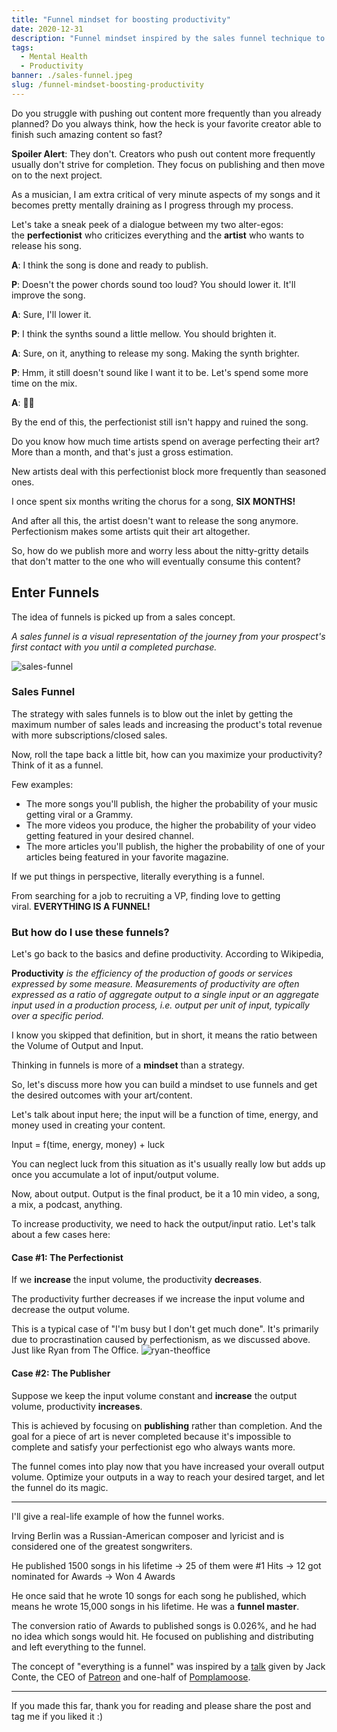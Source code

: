 ```yaml
---
title: "Funnel mindset for boosting productivity"
date: 2020-12-31
description: "Funnel mindset inspired by the sales funnel technique to push out more from your creative outlets"
tags:
  - Mental Health
  - Productivity
banner: ./sales-funnel.jpeg
slug: /funnel-mindset-boosting-productivity
---
```


Do you struggle with pushing out content more frequently than you already planned? Do you always think, how the heck is your favorite creator able to finish such amazing content so fast?

**Spoiler Alert**: They don't. Creators who push out content more frequently usually don't strive for completion. They focus on publishing and then move on to the next project.

As a musician, I am extra critical of very minute aspects of my songs and it becomes pretty mentally draining as I progress through my process.

Let's take a sneak peek of a dialogue between my two alter-egos: the **perfectionist** who criticizes everything and the **artist** who wants to release his song.

**A**: I think the song is done and ready to publish.

**P**: Doesn't the power chords sound too loud? You should lower it. It'll improve the song.

**A**: Sure, I'll lower it.

**P**: I think the synths sound a little mellow. You should brighten it.

**A**: Sure, on it, anything to release my song. Making the synth brighter.

**P**: Hmm, it still doesn't sound like I want it to be. Let's spend some more time on the mix.

**A**: 🤕😓

By the end of this, the perfectionist still isn't happy and ruined the song.

Do you know how much time artists spend on average perfecting their art? More than a month, and that's just a gross estimation.

New artists deal with this perfectionist block more frequently than seasoned ones.

I once spent six months writing the chorus for a song, **SIX MONTHS!**

And after all this, the artist doesn't want to release the song anymore. Perfectionism makes some artists quit their art altogether.

So, how do we publish more and worry less about the nitty-gritty details that don't matter to the one who will eventually consume this content?


## Enter Funnels


The idea of funnels is picked up from a sales concept.

*A sales funnel is a visual representation of the journey from your prospect's first contact with you until a completed purchase.*



<img src="./sales-funnel.jpeg" alt="sales-funnel"/>

### Sales Funnel

The strategy with sales funnels is to blow out the inlet by getting the maximum number of sales leads and increasing the product's total revenue with more subscriptions/closed sales.

Now, roll the tape back a little bit, how can you maximize your productivity? Think of it as a funnel.

Few examples:

-   The more songs you'll publish, the higher the probability of your music getting viral or a Grammy.
-   The more videos you produce, the higher the probability of your video getting featured in your desired channel.
-   The more articles you'll publish, the higher the probability of one of your articles being featured in your favorite magazine.

If we put things in perspective, literally everything is a funnel.

From searching for a job to recruiting a VP, finding love to getting viral. **EVERYTHING IS A FUNNEL!**


### But how do I use these funnels?

Let's go back to the basics and define productivity. According to Wikipedia,

**Productivity** *is the efficiency of the production of goods or services expressed by some measure. Measurements of productivity are often expressed as a ratio of aggregate output to a single input or an aggregate input used in a production process, i.e. output per unit of input, typically over a specific period.*

I know you skipped that definition, but in short, it means the ratio between the Volume of Output and Input.

Thinking in funnels is more of a **mindset** than a strategy.

So, let's discuss more how you can build a mindset to use funnels and get the desired outcomes with your art/content.

Let's talk about input here; the input will be a function of time, energy, and money used in creating your content.

Input = f(time, energy, money) + luck

You can neglect luck from this situation as it's usually really low but adds up once you accumulate a lot of input/output volume.

Now, about output. Output is the final product, be it a 10 min video, a song, a mix, a podcast, anything.

To increase productivity, we need to hack the output/input ratio. Let's talk about a few cases here:

#### **Case #1: The Perfectionist**

If we **increase** the input volume, the productivity **decreases**.

The productivity further decreases if we increase the input volume and decrease the output volume.

This is a typical case of "I'm busy but I don't get much done". It's primarily due to procrastination caused by perfectionism, as we discussed above. Just like Ryan from The Office.
<img src="./ryan-theoffice.jpeg" alt="ryan-theoffice"/>

#### **Case #2: The Publisher**

Suppose we keep the input volume constant and **increase** the output volume, productivity **increases**.

This is achieved by focusing on **publishing** rather than completion. And the goal for a piece of art is never completed because it's impossible to complete and satisfy your perfectionist ego who always wants more.

The funnel comes into play now that you have increased your overall output volume. Optimize your outputs in a way to reach your desired target, and let the funnel do its magic.

---

I'll give a real-life example of how the funnel works.

Irving Berlin was a Russian-American composer and lyricist and is considered one of the greatest songwriters.

He published 1500 songs in his lifetime -> 25 of them were #1 Hits -> 12 got nominated for Awards -> Won 4 Awards

He once said that he wrote 10 songs for each song he published, which means he wrote 15,000 songs in his lifetime. He was a **funnel master**.

The conversion ratio of Awards to published songs is 0.026%, and he had no idea which songs would hit. He focused on publishing and distributing and left everything to the funnel.

The concept of "everything is a funnel" was inspired by a [talk](https://www.youtube.com/watch?utm_campaign=Perpetual%20Braindump&utm_medium=email&utm_source=Revue%20newsletter&v=5EuWCFCgy58) given by Jack Conte, the CEO of [Patreon](http://patreon.com/?utm_campaign=Perpetual%20Braindump&utm_medium=email&utm_source=Revue%20newsletter) and one-half of [Pomplamoose](http://youtube.com/channel/UCSiPjfAJBgbFlIUsxOWpK0w?utm_campaign=Perpetual%20Braindump&utm_medium=email&utm_source=Revue%20newsletter).

---

If you made this far, thank you for reading and please share the post and tag me if you liked it :)
